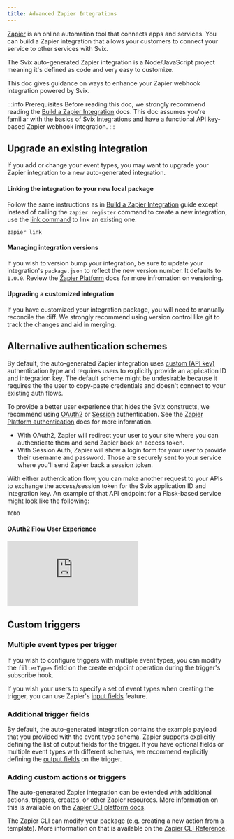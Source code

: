```yaml
---
title: Advanced Zapier Integrations
---
```


[Zapier](https://zapier.com/) is an online automation tool that connects apps and services.
You can build a Zapier integration that allows your customers to connect your service to other services with Svix.

The Svix auto-generated Zapier integration is a Node/JavaScript project meaning it's defined as code and very easy to customize.

This doc gives guidance on ways to enhance your Zapier webhook integration powered by Svix.

:::info Prerequisites
Before reading this doc, we strongly recommend reading the [Build a Zapier Integration](./zapier) docs.
This doc assumes you're familiar with the basics of Svix Integrations and have a functional API key-based Zapier webhook integration.
:::

## Upgrade an existing integration

If you add or change your event types, you may want to upgrade your Zapier integration to a new auto-generated integration.

#### Linking the integration to your new local package

Follow the same instructions as in [Build a Zapier Integration](./zapier) guide except instead of calling the `zapier register` command to create a new integration, use the [link command](https://platform.zapier.com/cli_docs/cli#link) to link an existing one.
```
zapier link
```

#### Managing integration versions

If you wish to version bump your integration, be sure to update your integration's `package.json` to reflect the new version number. It defaults to `1.0.0`. Review the [Zapier Platform](https://platform.zapier.com/cli_docs/docs#deploying-an-app-version) docs for more infromation on versioning.

#### Upgrading a customized integration

If you have customized your integration package, you will need to manually reconcile the diff.
We strongly recommend using version control like git to track the changes and aid in merging.

## Alternative authentication schemes

By default, the auto-generated Zapier integration uses [custom (API key)](https://platform.zapier.com/cli_docs/docs#custom) authentication type and requires users to explicitly provide an application ID and integration key.
The default scheme might be undesirable because it requires the the user to copy-paste credentials and doesn't connect to your existing auth flows.

To provide a better user experience that hides the Svix constructs, we recommend using [OAuth2](https://platform.zapier.com/cli_docs/docs#oauth2) or [Session](https://platform.zapier.com/cli_docs/docs#session) authentication. See the [Zapier Platform authentication](https://platform.zapier.com/cli_docs/docs#authentication) docs for more information.
- With OAuth2, Zapier will redirect your user to your site where you can authenticate them and send Zapier back an access token.
- With Session Auth, Zapier will show a login form for your user to provide their username and password. Those are securely sent to your service where you'll send Zapier back a session token.

With either authentication flow, you can make another request to your APIs to exchange the access/session token for the Svix application ID and integration key.
An example of that API endpoint for a Flask-based service might look like the following:

```
TODO
```

#### OAuth2 Flow User Experience

<div style={{position: "relative", paddingBottom: "69.23076923076923%", height: 0}}>
    <iframe src="https://www.loom.com/embed/128a2f1c2da94a84a6c1b23bf9d16343" frameborder={"0"} webkitallowfullscreen mozallowfullscreen allowfullscreen style={{
    position: "absolute", top: 0, left: 0, width: "100%", height: "100%"}}></iframe>
</div>

## Custom triggers

### Multiple event types per trigger

If you wish to configure triggers with multiple event types, you can modify the `filterTypes` field on the create endpoint operation during the trigger's subscribe hook.

If you wish your users to specify a set of event types when creating the trigger, you can use Zapier's [input fields](https://platform.zapier.com/cli_docs/docs#input-fields) feature.

### Additional trigger fields

By default, the auto-generated integration contains the example payload that you provided with the event type schema. Zapier supports explicitly defining the list of output fields for the trigger. If you have optional fields or multiple event types with different schemas, we recommend explicitly defining the [output fields](https://platform.zapier.com/cli_docs/docs#output-fields) on the trigger.

### Adding custom actions or triggers

The auto-generated Zapier integration can be extended with additional actions, triggers, creates, or other Zapier resources. More information on this is available on the [Zapier CLI platform docs](https://platform.zapier.com/cli_docs/docs).

The Zapier CLI can modify your package (e.g. creating a new action from a template). More information on that is available on the [Zapier CLI Reference](https://platform.zapier.com/cli_docs/cli).


